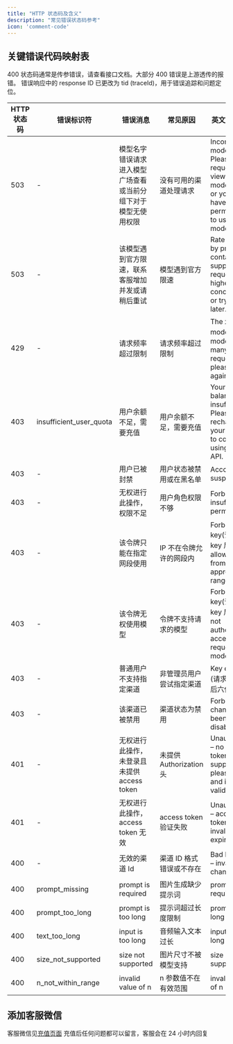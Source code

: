 ```yaml
---
title: "HTTP 状态码及含义"
description: "常见错误状态码参考"
icon: 'comment-code'
---
```


## 关键错误代码映射表

<Note>
400 状态码通常是传参错误，请查看接口文档。大部分 400 错误是上游透传的报错。
</Note>

<Info>
错误响应中的 response ID 已更改为 tid (traceId)，用于错误追踪和问题定位。
</Info>

| HTTP 状态码 | 错误标识符 | 错误消息 | 常见原因 | 英文错误消息 |
|------------|------------|----------|----------|--------------|
| 503 | - | 模型名字错误请求进入模型广场查看或当前分组下对于模型无使用权限 | 没有可用的渠道处理请求 | Incorrect model ID. Please request to view the model page or you do not have permission to use this model |
| 503 | - | 该模型遇到官方限速，联系客服增加并发或请稍后重试 | 模型遇到官方限速 | Rate limited by provider – contact support to request higher concurrency or try again later. |
| 429 | - | 请求频率超过限制 | 请求频率超过限制 | The xx（xx: model id） model Too many requests; please try again later. |
| 403 | insufficient_user_quota | 用户余额不足，需要充值 | 用户余额不足，需要充值 | Your account balance is insufficient. Please recharge your account to continue using the API. |
| 403 | - | 用户已被封禁 | 用户状态被禁用或在黑名单 | Account suspended. |
| 403 | - | 无权进行此操作，权限不足 | 用户角色权限不够 | Forbidden – insufficient permissions. |
| 403 | - | 该令牌只能在指定网段使用 | IP 不在令牌允许的网段内 | Forbidden – key(请求的 key 后六位) allowed only from approved IP ranges. |
| 403 | - | 该令牌无权使用模型 | 令牌不支持请求的模型 | Forbidden – key(请求的 key 后六位) not authorized to access the requested model. |
| 403 | - | 普通用户不支持指定渠道 | 非管理员用户尝试指定渠道 | Key error；(请求的 key 后六位) |
| 403 | - | 该渠道已被禁用 | 渠道状态为禁用 | Forbidden – channel has been disabled. |
| 401 | - | 无权进行此操作，未登录且未提供 access token | 未提供 Authorization 头 | Unauthorized – no access token supplied; please log in and include a valid token. |
| 401 | - | 无权进行此操作，access token 无效 | access token 验证失败 | Unauthorized – access token is invalid or expired. |
| 400 | - | 无效的渠道 Id | 渠道 ID 格式错误或不存在 | Bad Request – invalid channel ID. |
| 400 | prompt_missing | prompt is required | 图片生成缺少提示词 | prompt is required |
| 400 | prompt_too_long | prompt is too long | 提示词超过长度限制 | prompt is too long |
| 400 | text_too_long | input is too long | 音频输入文本过长 | input is too long |
| 400 | size_not_supported | size not supported | 图片尺寸不被模型支持 | size not supported |
| 400 | n_not_within_range | invalid value of n | n 参数值不在有效范围 | invalid value of n |

## 添加客服微信
客服微信见[充值页面](https://aihubmix.com/topup) 
充值后任何问题都可以留言，客服会在 24 小时内回复
